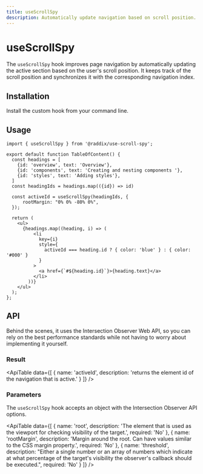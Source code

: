 ```yaml
---
title: useScrollSpy
description: Automatically update navigation based on scroll position.
---
```


# useScrollSpy

The `useScrollSpy` hook improves page navigation by automatically updating the active section based on the user's scroll position. It keeps track of the scroll position and synchronizes it with the corresponding navigation index.

## Installation

Install the custom hook from your command line.

<Snippet pkg text='@raddix/use-scroll-spy' />

## Usage

```tsx
import { useScrollSpy } from '@raddix/use-scroll-spy';

export default function TableOfContent() {
  const headings = [
    {id: 'overview', text: 'Overview'},
    {id: 'components', text: 'Creating and nesting components '},
    {id: 'styles', text: 'Adding styles'},
  ]
  const headingIds = headings.map(({id}) => id)

  const activeId = useScrollSpy(headingIds, {
      rootMargin: "0% 0% -80% 0%",
  });

  return (
    <ul>
      {headings.map((heading, i) => (
          <li
            key={i}
            style={
              activeId === heading.id ? { color: 'blue' } : { color: '#000' }
            }
          >
            <a href={`#${heading.id}`}>{heading.text}</a>
          </li>
        ))}
    </ul>
  );
};
```

## API

Behind the scenes, it uses the Intersection Observer Web API, so you can rely on the best performance standards while not having to worry about implementing it yourself.

### Result

<ApiTable
  data={[
    {
      name: 'activeId',
      description: 'returns the element id of the navigation that is active.'
    }
  ]}
/>

### Parameters

The `useScrollSpy` hook accepts an object with the Intersection Observer API options.

<ApiTable
  data={[
    {
      name: 'root',
      description:
        'The element that is used as the viewport for checking visibility of the target.',
      required: 'No'
    },
    {
      name: 'rootMargin',
      description:
        'Margin around the root. Can have values similar to the CSS margin property.',
      required: 'No'
    },
    {
      name: 'threshold',
      description:
        "Either a single number or an array of numbers which indicate at what percentage of the target's visibility the observer's callback should be executed.",
      required: 'No'
    }
  ]}
/>
